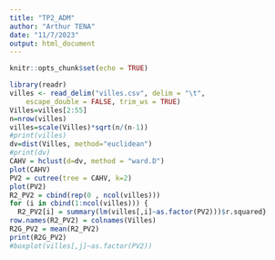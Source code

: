 ```yaml
---
title: "TP2_ADM"
author: "Arthur TENA"
date: "11/7/2023"
output: html_document
---
```


```r
knitr::opts_chunk$set(echo = TRUE)
```

```r
library(readr)
villes <- read_delim("villes.csv", delim = "\t", 
    escape_double = FALSE, trim_ws = TRUE)
Villes=villes[2:55]
n=nrow(villes)
villes=scale(Villes)*sqrt(n/(n-1))
#print(villes)
dv=dist(Villes, method="euclidean")
#print(dv)
CAHV = hclust(d=dv, method = "ward.D")
plot(CAHV)
PV2 = cutree(tree = CAHV, k=2)
plot(PV2)
R2_PV2 = cbind(rep(0 , ncol(villes)))
for (i in cbind(1:ncol(villes))) {
  R2_PV2[i] = summary(lm(villes[,i]~as.factor(PV2)))$r.squared}
row.names(R2_PV2) = colnames(Villes)
R2G_PV2 = mean(R2_PV2)
print(R2G_PV2)
#boxplot(villes[,j]~as.factor(PV2))
```